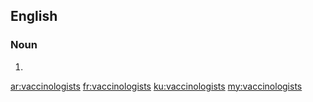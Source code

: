 ==English==

===Noun===
{{head|en|plural}}

# {{plural of|vaccinologist|lang=en}}

[[ar:vaccinologists]]
[[fr:vaccinologists]]
[[ku:vaccinologists]]
[[my:vaccinologists]]